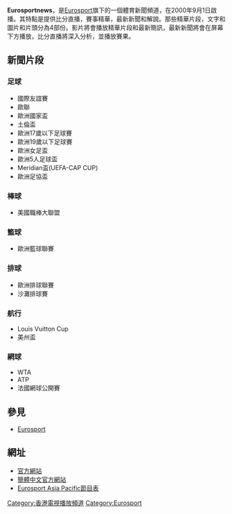{{頻道資訊
| 頻道名稱         = Eurosportnews
| 頻道圖片檔案     = File:Eurosport News Logo (2015-2018).png
| 頻道圖片尺寸     = 200px
| 頻道圖片名稱     = Eurosportnews台標
| 所屬國家         = 
| 總部所在         = 
| 播放地區         = 
| 開播日期         = 2000年9月1日
| 停播日期         = 
| 收視率           = 
| 收視率調查時間   = 
| 收視率資料來源   = 
| 頻道口號         = 
| 擁有者           = 
| 持股者           = 
| 前頻道名稱       = 
| 被取代名稱       = 
| 集團同類頻道     = Eurosport Asia Pacific、[[w:en:Eurosport|Eurosport]]、[[w:en:Eurosport#Eurosport_2|Eurosport 2]]
| 重播服務頻道     = 
| 頻道官方網站     = http://www.eurosport.com/
| 備註             = 
| 衛星電視供應商01 = SatLink
| 衛星電視頻道數01 = 3960 H 27500 3/4
| 衛星電視供應商02 = CBTV Sat
| 衛星電視頻道數02 = 12320 V 41530 2/3
| 衛星電視供應商03 = 越南直播系统
| 衛星電視頻道數03 = 11540 H 35500 2/3
| 衛星電視供應商04 = 印尼[[First_Media|First Media]]
| 衛星電視頻道數04 = 160頻道
| 有線電視供應商01 = 新加坡[[星和視界|星和視界]]
| 有線電視頻道數01 = 206頻道
| 寬頻電視供應商01 = 香港[[now寬頻電視|now寬頻電視]]
| 寬頻電視頻道數01 = 677頻道
|}}

'''Eurosportnews'''，是[[Eurosport|Eurosport]]旗下的一個體育新聞頻道，在2000年9月1日啟播。其特點是提供比分直播，賽事精華，最新新聞和解說。那些精華片段，文字和圖片和片頭分為4部份。影片將會播放精華片段和最新簡訊，最新新聞將會在屏幕下方播放，比分直播將深入分析，並播放賽果。

==新聞片段==
===足球===
*國際友誼賽
*歐聯
*歐洲國家盃
*土倫盃
*歐洲17歲以下足球賽 
*歐洲19歲以下足球賽 
*歐洲女足盃 
*歐洲5人足球盃 
*Meridian盃(UEFA-CAP CUP) 
*歐洲足協盃 

===棒球===
*美國職棒大聯盟

===籃球===
*歐洲籃球聯賽

===排球===
*歐洲排球聯賽
*沙灘排球賽

===航行===
*Louis Vuitton Cup 
*美州盃 

===網球===
*WTA
*ATP
*法國網球公開賽

==參見==
{{reflist}}
* [[Eurosport|Eurosport]]

==網址==
*[http://www.eurosport.com 官方網站]{{Wayback|url=http://www.eurosport.com/ |date=20070611103941 }}
*[https://web.archive.org/web/20080905233235/http://eurosport.sohu.com/ 簡體中文官方網站]
*[http://yahoo.eurosport.com/tvschedule_clng0.shtml Eurosport Asia Pacific節目表]{{Wayback|url=http://yahoo.eurosport.com/tvschedule_clng0.shtml |date=20100207194557 }}

[[Category:香港電視播放頻道|Category:香港電視播放頻道]]
[[Category:Eurosport|Category:Eurosport]]